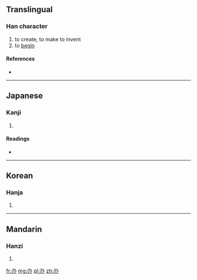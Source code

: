 {{also|創}}
==Translingual==

===Han character===
{{Han char|rn=18|rad=刀|as=02|sn=4|four=|canj=尸竹金 (SHC)}}

# to create, to make to invent
# to [[begin]]

====References====
* {{Han ref|kx=0136.030|dkj=01852|dj=0304.110|hdz=10323.010|uh=5205|ud=20997}}

----

==Japanese==

===Kanji===
{{ja-kanji|grade=|rs=刀02}}

# {{defn|Japanese|sort=刀02}}

====Readings====
* {{ja-readings|on=[[そう]] (sō), [[しょう]] (shō)|kun=[[けずしける]] (kezushikeru)}}

----

==Korean==

===Hanja===
{{ko-hanja|hangeul=창|rv=chang|mr=ch'ang}}

# {{defn|Korean|sort=刀02}}

----

==Mandarin==

===Hanzi===
{{cmn-hanzi|pin=[[chuāng]] ([[chuang1]])|wg=ch'uang<sup>1</sup>}}

# {{defn|Mandarin|sort=刀02}}

[[fr:刅]]
[[mg:刅]]
[[pl:刅]]
[[zh:刅]]